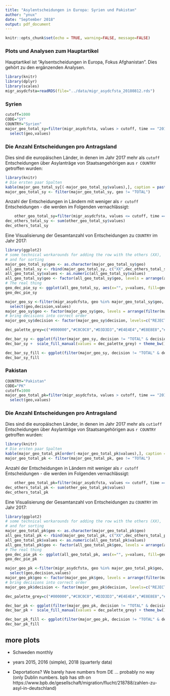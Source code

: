 ```yaml
---
title: "Asylentscheidungen in Europa: Syrien und Pakistan" 
author: "ynux"
date: "September 2018"
output: pdf_document
---
```


```r
knitr::opts_chunk$set(echo = TRUE, warning=FALSE, message=FALSE)
```

### Plots und Analysen zum Hauptartikel

Hauptartikel ist "Aylsentscheidungen in Europa, Fokus Afghanistan". Dies gehört zu den ergänzenden Analysen.



```r
library(knitr)
library(dplyr)
library(scales)
migr_asydcfsta=readRDS(file="../data/migr_asydcfsta_20180812.rds")
```

### Syrien

```r
cutoff=1000
CODE="SY"
COUNTRY="Syrien"
major_geo_total_sy=filter(migr_asydcfsta, values > cutoff, time == "2017-01-01", decision == "TOTAL", sex == "T", age == "TOTAL", citizen == CODE, geo != "EU28") %>% 
  select(geo,values) 
```

### Die Anzahl Entscheidungen pro Antragsland

Dies sind die europäischen Länder, in denen im Jahr 2017 mehr als `cutoff` Entscheidungen über Asylanträge von Staatsangehörigen aus `r COUNTRY` getroffen wurden:
    
```r
library(knitr)
# Die ersten paar Spalten
kable(major_geo_total_sy[(-major_geo_total_sy$values),], caption = paste("Länder mit mehr als ", cutoff, " Entscheidungen zu Asylanträgen aus ", COUNTRY ))
major_geo_total_sy <- filter(major_geo_total_sy, geo != "TOTAL")
```

Anzahl der Entscheidungen in Ländern mit weniger als `r cutoff` Entscheidungen - die werden im Folgenden vernachlässigt:

```r
    other_geo_total_sy=filter(migr_asydcfsta, values <= cutoff, time == "2017-01-01", decision == "TOTAL", sex == "T", age == "TOTAL", citizen == CODE, geo != "EU28", geo != "TOTAL") %>%  arrange(desc(values))
dec_others_total_sy <- sum(other_geo_total_sy$values)
dec_others_total_sy
```

Eine Visualisierung der Gesamtanzahl von Entscheidungen zu `COUNTRY` im Jahr 2017:

```r
library(ggplot2)
# some technical workarounds for adding the row with the others (XX),
# and for sorting
major_geo_total_sy$geo <- as.character(major_geo_total_sy$geo)
all_geo_total_sy <- rbind(major_geo_total_sy, c("XX",dec_others_total_sy))
all_geo_total_sy$values <- as.numeric(all_geo_total_sy$values) 
all_geo_total_sy$geo <- factor(all_geo_total_sy$geo, levels = arrange(all_geo_total_sy, values)$geo)
# The real thing
geo_dec_pie_sy <- ggplot(all_geo_total_sy, aes(x="", y=values, fill=geo)) + geom_col(colour = "black") + coord_polar("y", start=0) + scale_fill_grey(start = 0.4, end = 0.9) + ggtitle (paste("Entscheidungen über Asyl, ",COUNTRY,", 2017"), subtitle = paste("EU-Länder; XX ist die Summe aller Länder mit < ", cutoff, " Entscheidungen")) + theme_bw() + theme(axis.title=element_blank()) 
geo_dec_pie_sy
```


```r
major_geo_sy <-filter(migr_asydcfsta, geo %in% major_geo_total_sy$geo, time >= "2017-01-01", sex == "T", age == "TOTAL", citizen == CODE, geo != "EU28", geo != "TOTAL") %>% 
  select(geo,decision,values) 
major_geo_sy$geo <- factor(major_geo_sy$geo, levels = arrange(filter(major_geo_sy, decision == "TOTAL"), desc(values))$geo)
# bring decisions into correct order
major_geo_sy$decision <- factor(major_geo_sy$decision, levels=c("REJECTED","TEMP_PROT","HUMSTAT","SUB_PROT","GENCONV","TOTAL_POS","TOTAL"))

```


```r
dec_palette_grey=c("#000000","#C0C0C0","#D3D3D3","#E4E4E4","#E8E8E8","#C8C8C8","#808080")

dec_bar_sy <- ggplot(filter(major_geo_sy, decision != "TOTAL" & decision != "TOTAL_POS")) + geom_col(aes(x=geo, y=values, fill=decision)) 
dec_bar_sy +  scale_fill_manual(values = dec_palette_grey) + theme_bw() + theme(legend.position="bottom", axis.title.x = element_blank(), axis.title.y = element_blank()) + ggtitle(paste("Entscheidungen über Asylanträge aus ",COUNTRY," 2017"), subtitle = "in absoluten Zahlen")
```

```r
dec_bar_sy_fill <- ggplot(filter(major_geo_sy, decision != "TOTAL" & decision != "TOTAL_POS")) + geom_col(aes(x=geo, y=values, fill=decision), position="fill") + scale_fill_grey() + theme_bw() + theme(legend.position="bottom", axis.title.x = element_blank(), axis.title.y = element_blank()) + scale_y_continuous(label=percent) + ggtitle(paste("Entscheidungen über Asylanträge aus ",COUNTRY," 2017"), subtitle = "in Prozent")
dec_bar_sy_fill
```


### Pakistan

```r
COUNTRY="Pakistan"
CODE="PK"
cutoff=1000
major_geo_total_pk=filter(migr_asydcfsta, values > cutoff, time == "2017-01-01", decision == "TOTAL", sex == "T", age == "TOTAL", citizen == CODE, geo != "EU28") %>% 
  select(geo,values) 
```

### Die Anzahl Entscheidungen pro Antragsland

Dies sind die europäischen Länder, in denen im Jahr 2017 mehr als `cut1off` Entscheidungen über Asylanträge von Staatsangehörigen aus `r COUNTRY` getroffen wurden:
    
```r
library(knitr)
# Die ersten paar Spalten
kable(major_geo_total_pk[order(-major_geo_total_pk$values),], caption = paste("Länder mit mehr als ",cutoff, " Entscheidungen zu Asylanträgen aus " , COUNTRY))
major_geo_total_pk <- filter(major_geo_total_pk, geo != "TOTAL")
```

Anzahl der Entscheidungen in Ländern mit weniger als `r cutoff` Entscheidungen - die werden im Folgenden vernachlässigt:

```r
    other_geo_total_pk=filter(migr_asydcfsta, values <= cutoff, time == "2017-01-01", decision == "TOTAL", sex == "T", age == "TOTAL", citizen == CODE, geo != "EU28", geo != "TOTAL") %>%  arrange(desc(values))
dec_others_total_pk <- sum(other_geo_total_pk$values)
dec_others_total_pk
```

Eine Visualisierung der Gesamtanzahl von Entscheidungen zu `COUNTRY` im Jahr 2017:

```r
library(ggplot2)
# some technical workarounds for adding the row with the others (XX),
# and for sorting
major_geo_total_pk$geo <- as.character(major_geo_total_pk$geo)
all_geo_total_pk <- rbind(major_geo_total_pk, c("XX",dec_others_total_pk))
all_geo_total_pk$values <- as.numeric(all_geo_total_pk$values) 
all_geo_total_pk$geo <- factor(all_geo_total_pk$geo, levels = arrange(all_geo_total_pk, values)$geo)
# The real thing
geo_dec_pie_pk <- ggplot(all_geo_total_pk, aes(x="", y=values, fill=geo)) + geom_col(colour = "black") + coord_polar("y", start=0) + scale_fill_grey(start = 0.4, end = 0.9) + ggtitle(paste("Entscheidungen über Asyl, ",COUNTRY,  " , 2017"), subtitle = paste("EU-Länder; XX ist die Summe aller Länder mit < ", cutoff, " Entscheidungen")) + theme_bw() + theme(axis.title=element_blank()) 
geo_dec_pie_pk
```


```r
major_geo_pk <-filter(migr_asydcfsta, geo %in% major_geo_total_pk$geo, time >= "2017-01-01", sex == "T", age == "TOTAL", citizen == CODE, geo != "EU28", geo != "TOTAL") %>% 
  select(geo,decision,values) 
major_geo_pk$geo <- factor(major_geo_pk$geo, levels = arrange(filter(major_geo_pk, decision == "TOTAL"), desc(values))$geo)
# bring decisions into correct order
major_geo_pk$decision <- factor(major_geo_pk$decision, levels=c("REJECTED","TEMP_PROT","HUMSTAT","SUB_PROT","GENCONV","TOTAL_POS","TOTAL"))

```


```r
dec_palette_grey=c("#000000","#C0C0C0","#D3D3D3","#E4E4E4","#E8E8E8","#C8C8C8","#808080")

dec_bar_pk <- ggplot(filter(major_geo_pk, decision != "TOTAL" & decision != "TOTAL_POS")) + geom_col(aes(x=geo, y=values, fill=decision)) 
dec_bar_pk +  scale_fill_manual(values = dec_palette_grey) + theme_bw() + theme(legend.position="bottom") + ggtitle(paste("Entscheidungen über Asylanträge aus ",COUNTRY,", 2017"), subtitle = "in absoluten Zahlen")
```

```r
dec_bar_pk_fill <- ggplot(filter(major_geo_pk, decision != "TOTAL" & decision != "TOTAL_POS")) + geom_col(aes(x=geo, y=values, fill=decision), position="fill") + scale_fill_grey() + theme_bw() + theme(legend.position="bottom", axis.title.x = element_blank(), axis.title.y = element_blank()) + scale_y_continuous(label=percent) + ggtitle(paste("Entscheidungen über Asylanträge aus ",COUNTRY," 2017"), subtitle = "in Prozent")
dec_bar_pk_fill
```



## more plots

* Schweden monthly

* years 2015, 2016 (simple), 2018 (quarterly data)
* Deportations? We barely have numbers from DE ... probably no way (only Dublin numbers. bpb has sth on https://www.bpb.de/gesellschaft/migration/flucht/218788/zahlen-zu-asyl-in-deutschland)

